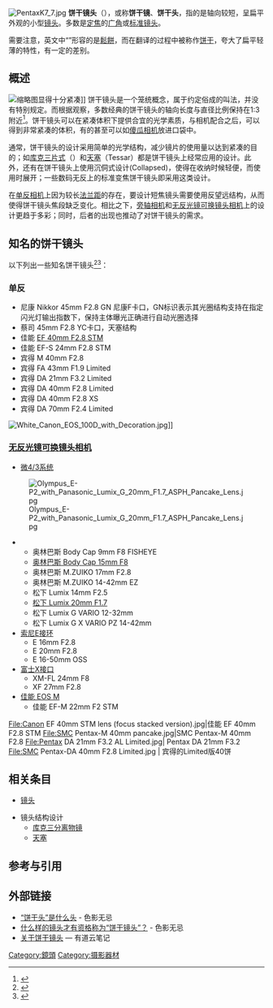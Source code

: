 {{citecheck|time=2015-03-26T09:35:30+00:00}}
[[File:PentaxK7_7.jpg|thumb]]
'''饼干镜头'''（{{lang-en|Pancake Lens}}），或称'''饼干镜'''、'''饼干头'''，指的是轴向较短，呈扁平外观的小型[[镜头|镜头]]。多数是[[定焦镜头|定焦]]的[[广角镜头|广角]]或[[标准镜头|标准镜头]]。

需要注意，英文中“{{lang|en|Pancake}}”形容的是[[鬆餅|鬆餅]]，而在翻译的过程中被称作[[饼干|饼干]]，夸大了扁平轻薄的特性，有一定的差别。

==概述==
[[File:Panasonic_Lumix_GM1.jpg|缩略图]]显得十分紧凑]]
饼干镜头是一个笼统概念，属于约定俗成的叫法，并没有特别规定。而根据观察，多数经典的饼干镜头的轴向长度与直径比例保持在1:3附近<ref>{{cite web | title = 什么样的镜头才有资格称为“饼干镜头”？ | url = http://forum.xitek.com/thread-412247-1-1-2.html | access-date = 2015-03-26 | archive-date = 2019-05-29 | archive-url = https://web.archive.org/web/20190529085347/http://forum.xitek.com/thread-412247-1-1-2.html | dead-url = no }}</ref>。饼干镜头可以在紧凑体积下提供合宜的光学素质，与相机配合之后，可以得到非常紧凑的体积，有的甚至可以如[[傻瓜相机|傻瓜相机]]放进口袋中。

通常，饼干镜头的设计采用简单的光学结构，减少镜片的使用量以达到紧凑的目的；如[[库克三分离物镜|库克三片式]]（{{lang|en|Cooke triplet}}）和[[天塞|天塞]]（Tessar）都是饼干镜头上经常应用的设计。此外，还有在饼干镜头上使用沉侗式设计(Collapsed)，使得在收纳时候轻便，而使用时展开；一些数码无反上的标准变焦饼干镜头即采用这类设计。

在[[单反相机|单反相机]]上因为较长[[法兰距|法兰距]]的存在，要设计短焦镜头需要使用反望远结构，从而使得饼干镜头焦段缺乏变化。相比之下，[[旁轴相机|旁轴相机]]和[[无反光镜可换镜头相机|无反光镜可换镜头相机]]上的设计更趋于多彩；同时，后者的出现也推动了对饼干镜头的需求。

==知名的饼干镜头==
以下列出一些知名饼干镜头<ref>{{Cite web |url=http://www.jianshu.com/p/20f1d349c7be |title=《关于饼干镜头-自动对焦单反机型》 |access-date=2015-10-28 |archive-date=2016-07-16 |archive-url=https://web.archive.org/web/20160716160433/http://www.jianshu.com/p/20f1d349c7be |dead-url=no }}</ref><ref>{{cite web | title = 《关于饼干镜头-数码无反机型》 | url = http://www.jianshu.com/p/d7ac5d33b22a | access-date = 2015-10-28 | archive-date = 2016-03-04 | archive-url = https://web.archive.org/web/20160304104650/http://www.jianshu.com/p/d7ac5d33b22a | dead-url = no }}</ref>：

===单反===
*尼康 Nikkor 45mm F2.8 GN   尼康F卡口，GN标识表示其光圈结构支持在指定闪光灯输出指数下，保持主体曝光正确进行自动光圈选择
*蔡司 45mm F2.8   YC卡口，天塞结构
*佳能 [[佳能_EF_40mm_镜头|EF 40mm F2.8 STM]]
*佳能 EF-S 24mm F2.8 STM
*宾得 M 40mm F2.8
*宾得 FA 43mm F1.9 Limited
*宾得 DA 21mm F3.2 Limited
*宾得 DA 40mm F2.8 Limited
*宾得 DA 40mm F2.8 XS
*宾得 DA 70mm F2.4 Limited
[[File:White_Canon_EOS_100D_with_Decoration.jpg|thumb]]]]

===[[无反光镜可换镜头相机|无反光镜可换镜头相机]]===
*[[微4/3系统|微4/3系统]]
[[File:Olympus_E-P2_with_Panasonic_Lumix_G_20mm_F1.7_ASPH_Pancake_Lens.jpg|thumb]]
**奥林巴斯 Body Cap 9mm F8 FISHEYE
**[[奥林巴斯15mm_F8机身盖镜头|奥林巴斯 Body Cap 15mm F8]]
**奥林巴斯 M.ZUIKO 17mm F2.8
**奥林巴斯 M.ZUIKO 14-42mm EZ
**松下 Lumix 14mm F2.5
**[[松下_Lumix_20mm_F1.7|松下 Lumix 20mm F1.7]]
**松下 Lumix G VARIO 12-32mm
**松下 Lumix G X VARIO PZ 14-42mm
*[[索尼E接环|索尼E接环]]
**E 16mm F2.8
**E 20mm F2.8
**E 16-50mm OSS
*[[富士X接口|富士X接口]]
**XM-FL 24mm F8
**XF 27mm F2.8
*[[佳能_EOS_M|佳能 EOS M]]
**佳能 EF-M 22mm F2 STM

<Gallery widths="220" heights="160">
File:Canon EF 40mm STM lens (focus stacked version).jpg|佳能 EF 40mm F2.8 STM 
File:SMC Pentax-M 40mm pancake.jpg|SMC Pentax-M 40mm F2.8
File:Pentax DA 21mm F3.2 AL Limited.jpg| Pentax DA 21mm F3.2 
File:SMC Pentax-DA 40mm F2.8 Limited.jpg | 宾得的Limited版40饼
</Gallery>

==相关条目==
*[[镜头|镜头]]

*镜头结构设计
**[[库克三分离物镜|库克三分离物镜]]
**[[天塞|天塞]]
==参考与引用==
{{Reflist}}
==外部链接==
*[http://forum.xitek.com/thread-116783-1-1-2.html “饼干头”是什么头] {{Wayback|url=http://forum.xitek.com/thread-116783-1-1-2.html |date=20160305161530 }} - 色影无忌
*[http://forum.xitek.com/thread-412247-1-1-2.html 什么样的镜头才有资格称为“饼干镜头”？] {{Wayback|url=http://forum.xitek.com/thread-412247-1-1-2.html |date=20190529085347 }} - 色影无忌
*[http://note.youdao.com/share/?id=92334b2c772a79454f756c27e3153b50&type=note 关于饼干镜头] — 有道云笔记


[[Category:鏡頭|Category:鏡頭]]
[[Category:摄影器材|Category:摄影器材]]